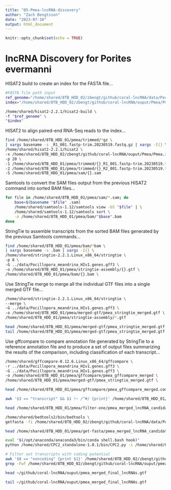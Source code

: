 ```yaml
---
title: "05-Pmea-lncRNA-discovery"
author: "Zach Bengtsson"
date: "2023-07-10"
output: html_document
---
```


```r
knitr::opts_chunk$set(echo = TRUE)
```

# lncRNA Discovery for Porites evermanni

HISAT2 build to create an index for the FASTA file...

```bash
#FASTA file path input
ref_genome="/home/shared/8TB_HDD_02/zbengt/github/coral-lncRNA/data/Pocillopora_meandrina_HIv1.assembly.fasta"
index="/home/shared/8TB_HDD_02/zbengt/github/coral-lncRNA/ouput/Pmea/Pmea.index"

/home/shared/hisat2-2.2.1/hisat2-build \
-f "$ref_genome" \
"$index"
```

HISAT2 to align paired-end RNA-Seq reads to the index...

```bash
find /home/shared/8TB_HDD_01/pmea/trimmed/*gz \
| xargs basename -s _R1_001.fastp-trim.20230519.fastq.gz | xargs -I{} \
/home/shared/hisat2-2.2.1/hisat2 \
-x /home/shared/8TB_HDD_02/zbengt/github/coral-lncRNA/ouput/Pmea/Pmea.index \
-p 20 \
-1 /home/shared/8TB_HDD_01/pmea/trimmed/{}_R1_001.fastp-trim.20230519.fastq.gz \
-2 /home/shared/8TB_HDD_01/pmea/trimmed/{}_R2_001.fastp-trim.20230519.fastq.gz \
-S /home/shared/8TB_HDD_01/pmea/sam/{}.sam
```

Samtools to convert the SAM files output from the previous HISAT2 command into sorted BAM files...

```bash
for file in /home/shared/8TB_HDD_01/pmea/sam/*.sam; do
    base=$(basename "$file" .sam)
    /home/shared/samtools-1.12/samtools view -bS "$file" | \
    /home/shared/samtools-1.12/samtools sort \
    -o /home/shared/8TB_HDD_01/pmea/bam/"$base".bam
done
```

StringTie to assemble transcripts from the sorted BAM files generated by the previous Samtools commands...

```bash
find /home/shared/8TB_HDD_01/pmea/bam/*bam \
| xargs basename -s .bam | xargs -I{} \
/home/shared/stringtie-2.2.1.Linux_x86_64/stringtie \
-p 8 \
-G ../data/Pocillopora_meandrina_HIv1.genes.gff3 \
-o /home/shared/8TB_HDD_01/pmea/stringtie-assembly/{}.gtf \
/home/shared/8TB_HDD_01/pmea/bam/{}.bam \
```

Use StringTie merge to merge all the individual GTF files into a single merged GTF file...

```bash
/home/shared/stringtie-2.2.1.Linux_x86_64/stringtie \
--merge \
-G ../data/Pocillopora_meandrina_HIv1.genes.gff3 \
-o /home/shared/8TB_HDD_01/pmea/merged-gtf/pmea_stringtie_merged.gtf \
/home/shared/8TB_HDD_01/pmea/stringtie-assembly/*.gtf

```

```bash
head /home/shared/8TB_HDD_01/pmea/merged-gtf/pmea_stringtie_merged.gtf
tail /home/shared/8TB_HDD_01/pmea/merged-gtf/pmea_stringtie_merged.gtf
```

Use gffcompare to compare annotation file generated by StringTie to a reference annotation file and to produce a set of output files summarizing the results of the comparison, including classification of each transcript...

```bash
/home/shared/gffcompare-0.12.6.Linux_x86_64/gffcompare \
-r ../data/Pocillopora_meandrina_HIv1.genes.gff3 \
-G ../data/Pocillopora_meandrina_HIv1.genes.gff3 \
-o /home/shared/8TB_HDD_01/pmea/gffcompare/pmea_gffcompare_merged \
/home/shared/8TB_HDD_01/pmea/merged-gtf/pmea_stringtie_merged.gtf \
```

```bash
head /home/shared/8TB_HDD_01/pmea/gffcompare/pmea_gffcompare_merged.combined.gtf

```

```bash
awk '$3 == "transcript" && $1 !~ /^#/ {print}' /home/shared/8TB_HDD_01/pmea/gffcompare/pmea_gffcompare_merged.combined.gtf | grep 'class_code "u"' | awk '$5 - $4 > 199 {print}' > /home/shared/8TB_HDD_01/pmea/filter-one/pmea_merged_lncRNA_candidates.gtf
```

```bash
head /home/shared/8TB_HDD_01/pmea/filter-one/pmea_merged_lncRNA_candidates.gtf
```

```bash
/home/shared/bedtools2/bin/bedtools \
getfasta -fi /home/shared/8TB_HDD_02/zbengt/github/coral-lncRNA/data/Pocillopora_meandrina_HIv1.assembly.fasta -bed /home/shared/8TB_HDD_01/pmea/filter-one/pmea_merged_lncRNA_candidates.gtf -fo /home/shared/8TB_HDD_01/pmea/get-fasta/pmea_merged_lncRNA_candidates.fasta -name -split
```

```bash
head /home/shared/8TB_HDD_01/pmea/get-fasta/pmea_merged_lncRNA_candidates.fasta
```

```bash
eval "$(/opt/anaconda/anaconda3/bin/conda shell.bash hook)"
python /home/shared/CPC2_standalone-1.0.1/bin/CPC2.py -i /home/shared/8TB_HDD_01/pmea/get-fasta/pmea_merged_lncRNA_candidates.fasta -o ~/github/coral-lncRNA/ouput/pmea_merged_cpc2_results
```

```bash
# Filter out transcripts with coding potential
awk '$8 == "noncoding" {print $1}' /home/shared/8TB_HDD_02/zbengt/github/coral-lncRNA/ouput/pmea_merged_cpc2_results.txt > /home/shared/8TB_HDD_02/zbengt/github/coral-lncRNA/ouput/pmea_noncoding_transcripts_ids.txt
grep -Fwf /home/shared/8TB_HDD_02/zbengt/github/coral-lncRNA/ouput/pmea_noncoding_transcripts_ids.txt /home/shared/8TB_HDD_01/pmea/get-fasta/pmea_merged_lncRNA_candidates.fasta > /home/shared/8TB_HDD_02/zbengt/github/coral-lncRNA/ouput/pmea_merged_final_lncRNAs.gtf
```

```bash
head ~/github/coral-lncRNA/ouput/pmea_merged_final_lncRNAs.gtf

tail ~/github/coral-lncRNA/ouput/pmea_merged_final_lncRNAs.gtf
```